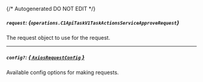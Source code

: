{/* Autogenerated DO NOT EDIT  */}

##### `request`: *{`operations.C1ApiTaskV1TaskActionsServiceApproveRequest`}*
The request object to use for the request.
<Collapsible openLabel={Labels.showProperties} closeLabel={Labels.hideProperties}>
    <C1ApiTaskV1TaskActionsServiceApproveRequest/>
</Collapsible>

---
##### `config?`: [*{ `AxiosRequestConfig` }*](https://axios-http.com/docs/req_config)
Available config options for making requests.


